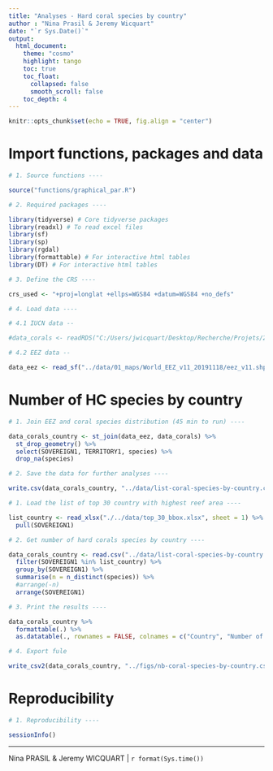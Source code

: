 ```yaml
---
title: "Analyses - Hard coral species by country"
author : "Nina Prasil & Jeremy Wicquart"
date: "`r Sys.Date()`"
output: 
  html_document:
    theme: "cosmo"
    highlight: tango
    toc: true
    toc_float:
      collapsed: false
      smooth_scroll: false
    toc_depth: 4
---
```


```r

knitr::opts_chunk$set(echo = TRUE, fig.align = "center")

```

# Import functions, packages and data

```r

# 1. Source functions ----

source("functions/graphical_par.R")

# 2. Required packages ----

library(tidyverse) # Core tidyverse packages
library(readxl) # To read excel files
library(sf)
library(sp)
library(rgdal)
library(formattable) # For interactive html tables
library(DT) # For interactive html tables

# 3. Define the CRS ----

crs_used <- "+proj=longlat +ellps=WGS84 +datum=WGS84 +no_defs"

# 4. Load data ----

# 4.1 IUCN data --

#data_corals <- readRDS("C:/Users/jwicquart/Desktop/Recherche/Projets/2019-07-08 - Global Coral Reef Monitoring Network/GCRMN_2020/data/map/iucn_data.rds")

# 4.2 EEZ data --

data_eez <- read_sf("../data/01_maps/World_EEZ_v11_20191118/eez_v11.shp")

```

# Number of HC species by country

```r

# 1. Join EEZ and coral species distribution (45 min to run) ----

data_corals_country <- st_join(data_eez, data_corals) %>% 
  st_drop_geometry() %>% 
  select(SOVEREIGN1, TERRITORY1, species) %>% 
  drop_na(species)

# 2. Save the data for further analyses ----

write.csv(data_corals_country, "../data/list-coral-species-by-country.csv", row.names = FALSE)

```

```r

# 1. Load the list of top 30 country with highest reef area ----

list_country <- read_xlsx("./../data/top_30_bbox.xlsx", sheet = 1) %>% 
  pull(SOVEREIGN1)

# 2. Get number of hard corals species by country ----

data_corals_country <- read.csv("../data/list-coral-species-by-country.csv") %>% 
  filter(SOVEREIGN1 %in% list_country) %>% 
  group_by(SOVEREIGN1) %>% 
  summarise(n = n_distinct(species)) %>% 
  #arrange(-n)
  arrange(SOVEREIGN1)

# 3. Print the results ----

data_corals_country %>% 
  formattable(.) %>% 
  as.datatable(., rownames = FALSE, colnames = c("Country", "Number of hard coral species"))

# 4. Export fule

write_csv2(data_corals_country, "../figs/nb-coral-species-by-country.csv")

```

# Reproducibility

```r

# 1. Reproducibility ----

sessionInfo()

```

---
Nina PRASIL & Jeremy WICQUART | `r format(Sys.time())`